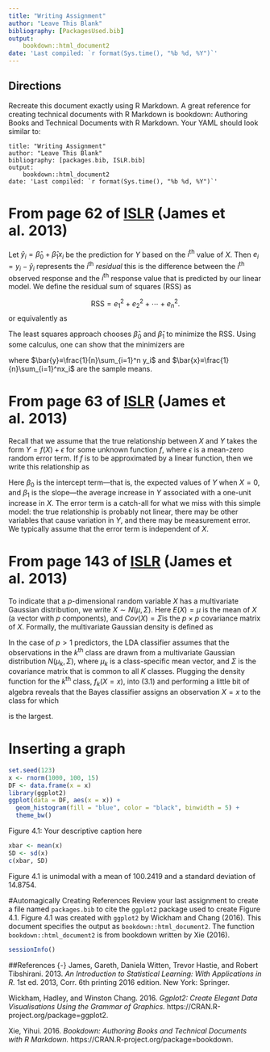 ```yaml
---
title: "Writing Assignment"
author: "Leave This Blank"
bibliography: [PackagesUsed.bib]
output: 
    bookdown::html_document2
date: 'Last compiled: `r format(Sys.time(), "%b %d, %Y")`'
---
```

## Directions {-}
Recreate this document exactly using R Markdown. A great reference for creating technical documents with R Markdown is bookdown: Authoring Books and Technical Documents with R Markdown. Your YAML should look similar to:

```
title: "Writing Assignment"
author: "Leave This Blank"
bibliography: [packages.bib, ISLR.bib]
output: 
    bookdown::html_document2
date: 'Last compiled: `r format(Sys.time(), "%b %d, %Y")`'
```

# From page 62 of [ISLR](https://www.google.com "ISLR") (James et al. 2013)
Let $\hat{y}_i=\hat{β}_0+\hat{β}_1x_i$ be the prediction for $Y$ based on the $i^{\textrm{th}}$ value of $X$. Then 
$e_i=y_i−\hat{y}_i$ represents the $i^{\textrm{th}}$ *residual* this is the difference between the 
$i^{\textrm{th}}$ observed response and the $i^{\textrm{th}}$ response value that is predicted by our linear model. We define the residual sum of squares (RSS) as

$$\mathrm{RSS}=e_1^2+e_2^2+⋯+e_n^2.$$
or equivalently as
\begin{equation}
\mathrm{RSS}=(y_1−\hat{\beta}_0−\hat{\beta}_1x_1)^2+(y_2−\hat{\beta}_0−\hat{\beta}_1x_2)^2+\dots+(y_n−\hat{\beta}_0
−\hat{\beta}_1x_n)^2
\end{equation}

The least squares approach chooses $\hat{β}_0$ and $\hat{β}_1$ to minimize the RSS. Using some calculus, one can 
show that the minimizers are


\begin{equation}
\hat{β}_1=\frac{\sum_{i=1}^n(x_i−\bar{x})(y_i−\bar{y})}{\sum_{i=1}^n (x_i−\bar{x})^2},
\end{equation}


\begin{equation}
\hat{β}_0=\overline{y}−\hat{β}_1 \overline{x},
\end{equation}

where $\bar{y}≡\frac{1}{n}\sum_{i=1}^n y_i$ and $\bar{x}≡\frac{1}{n}\sum_{i=1}^nx_i$ are the sample means.

# From page 63 of [ISLR](https://www.google.com "ISLR") (James et al. 2013)
Recall that we assume that the true relationship between $X$ and $Y$ takes the form $Y=f(X)+\epsilon$ for some 
unknown function $f$, where $\epsilon$ is a mean-zero random error term. If $f$ is to be approximated by a linear 
function, then we write this relationship as

\begin{equation}
Y=β_0+β_1+\epsilon
\end{equation}

Here $β_0$ is the intercept term—that is, the expected values of $Y$ when $X=0$, and $β_1$ is the slope—the average increase in $Y$ associated with a one-unit increase in $X$. The error term is a catch-all for what we miss with this simple model: the true relationship is probably not linear, there may be other variables that cause variation in $Y$, and there may be measurement error. We typically assume that the error term is independent of $X$.

# From page 143 of [ISLR](https://www.google.com "ISLR") (James et al. 2013)

To indicate that a $p$-dimensional random variable $X$ has a multivariate Gaussian distribution, we write $X∼N(μ,Σ)$. Here $E(X)=μ$ is the mean of $X$ (a vector with $p$ components), and $Cov(X)=Σ$is the $p\times p$ covariance matrix of $X$. Formally, the multivariate Gaussian density is defined as

\begin{equation}
f(x)=\frac{1}{(2π)^{p/2}|Σ|^{1/2}}\exp\left(−\frac{1}{2}(x−μ)^TΣ^{−1}(x−μ)\right)
\end{equation}

In the case of $p>1$ predictors, the LDA classifier assumes that the observations in the $k^{\textrm{th}}$ class are drawn from a multivariate Gaussian distribution $N(μ_k,Σ)$, where $μ_k$ is a class-specific mean vector, and $Σ$ is the covariance matrix that is common to all $K$ classes. Plugging the density function for the $k^{\textrm{th}}$ class, $f_k(X=x)$, into (3.1) and performing a little bit of algebra reveals that the Bayes classifier assigns an observation $X=x$ to the class for which


\begin{equation}
δ_k(x)=x^TΣ^{−1}μ_k−\frac{1}{2}μ^T_kΣ^{−1}μ_k+\logπ_k
\end{equation}


is the largest.

# Inserting a graph

```r
set.seed(123)
x <- rnorm(1000, 100, 15)
DF <- data.frame(x = x)
library(ggplot2)
ggplot(data = DF, aes(x = x)) + 
  geom_histogram(fill = "blue", color = "black", binwidth = 5) + 
  theme_bw()

```


Figure 4.1: Your descriptive caption here
```r
xbar <- mean(x)
SD <- sd(x)
c(xbar, SD)

```
Figure 4.1 is unimodal with a mean of 100.2419 and a standard deviation of 14.8754.

#Automagically Creating References
Review your last assignment to create a file named `packages.bib` to cite the `ggplot2` package used to create Figure 4.1. Figure 4.1 was created with `ggplot2` by Wickham and Chang (2016). This document specifies the output as `bookdown::html_document2`. The function `bookdown::html_document2` is from bookdown written by Xie (2016).
```r
sessionInfo()

```

##References {-}
James, Gareth, Daniela Witten, Trevor Hastie, and Robert Tibshirani. 2013. *An Introduction to Statistical Learning: With Applications in R.* 1st ed. 2013, Corr. 6th printing 2016 edition. New York: Springer.

Wickham, Hadley, and Winston Chang. 2016. *Ggplot2: Create Elegant Data Visualisations Using the Grammar of Graphics.* https://CRAN.R-project.org/package=ggplot2.

Xie, Yihui. 2016. *Bookdown: Authoring Books and Technical Documents with R Markdown.* https://CRAN.R-project.org/package=bookdown.
